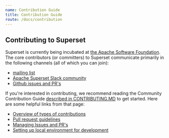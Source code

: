```yaml
---
name: Contribution Guide
title: Contribution Guide
route: /docs/contribution
---
```


Contributing to Superset
-------------

Superset is currently being incubated at [the Apache Software Foundation](https://www.apache.org/theapacheway/index.html). The core contributors (or committers) to Superset communicate primarily in the following channels (all of which you can join):

- [mailing list](https://lists.apache.org/list.html?dev@superset.apache.org)
- [Apache Superset Slack community](https://apache-superset.slack.com/join/shared_invite/zt-g8lpruog-HeqpgYrwdfrD5OYhlU7hPQ#/)
- [Github issues and PR's](https://github.com/apache/incubator-superset/issues)

If you're interested in contributing, we recommend reading the Community Contribution Guide
[described in CONTRIBUTING.MD](https://github.com/apache/incubator-superset/blob/master/CONTRIBUTING.md) to get started. Here are some helpful links from that page:

- [Overview of types of contributions](https://github.com/apache/incubator-superset/blob/master/CONTRIBUTING.md#types-of-contributions)
- [Pull request guidelines](https://github.com/apache/incubator-superset/blob/master/CONTRIBUTING.md#pull-request-guidelines)
- [Managing Issues and PR's](https://github.com/apache/incubator-superset/blob/master/CONTRIBUTING.md#managing-issues-and-prs)
- [Setting up local environment for development](https://github.com/apache/incubator-superset/blob/master/CONTRIBUTING.md#setup-local-environment-for-development)